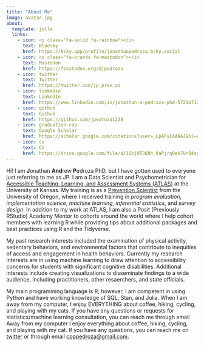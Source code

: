 ```yaml
---
title: "About Me"
image: avatar.jpg
about:
  template: jolla
  links:
    - icon: <i class="fa-solid fa-rainbow"></i>
      text: BlueSky
      href: https://bsky.app/profile/jonathanpedroza.bsky.social
    - icon: <i class="fa-brands fa-mastodon"></i>
      text: Mastodon
      href: https://fosstodon.org/@jpedroza
    - icon: twitter
      text: Twitter
      href: https://twitter.com/jp_prev_uo
    - icon: linkedin
      text: LinkedIn
      href: https://www.linkedin.com/in/jonathan-a-pedroza-phd-5721a7120/
    - icon: github
      text: Github
      href: https://github.com/jpedroza1228
    - icon: graduation-cap
      text: Google Scholar
      href: https://scholar.google.com/citations?user=_LpAFsIAAAAJ&hl=en&oi=ao
    - icon: cv
      text: CV
      href: https://drive.google.com/file/d/1GbjOT36Nh_KaPjrq0ek7UrQ4sg2gdCGQ/view?usp=sharing
---
```


Hi! I am **J**onathan **And**rew **P**edroza PhD, but I have gotten used to everyone just referring to me as JP. I am a Data Scientist and Psychometrician for [Accessible Teaching, Learning, and Assessment Systems (ATLAS)](https://atlas.ku.edu/) at the University of Kansas. My training is as a [Prevention Scientist](http://www.preventionresearch.org/prevscience_description.php) from the University of Oregon, where I received training in *program evaluation*, *implementation science*, *machine learning*, *inferential statistics*, and *survey design*. In addition to my work at ATLAS, I am also a Posit (Previously RStudio) Academy Mentor to cohorts around the world where I help cohort members with learning R while providing tips about additional packages and best practices using R and the Tidyverse.

My past research interests included the examination of physical activity, sedentary behaviors, and environmental factors that contribute to inequities of access and engagement in health behaviors. Currently my research interests are in using machine learning to draw attention to accessibility concerns for students with significant cognitive disabilities. Additional interests include creating visualizations to disseminate findings to a wide audience, including practitioners, other resaerchers, and state officials.  

My main programming language is R; however, I am competent in using Python and have working knowledge of SQL, Stan, and Julia. When I am away from my computer, I enjoy EVERYTHING about coffee, hiking, cycling, and playing with my cats. If you have any questions or requests for statistics/machine learning consultation, you can reach me through email
Away from my computer I enjoy everything about coffee, hiking, cycling, and playing with my cat. If you have any questions, you can reach me on [twitter](https://twitter.com/jp_prev_uo) or through email <a href="mailto:cpppedroza@gmail.com">cpppedroza@gmail.com</a>.